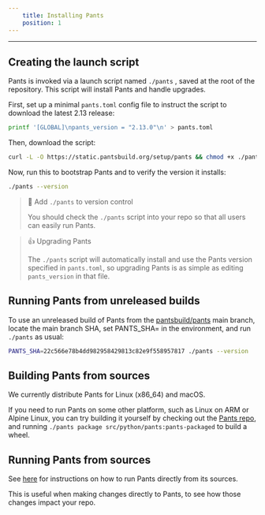 ```yaml
---
    title: Installing Pants
    position: 1
---
```




---

Creating the launch script
--------------------------

Pants is invoked via a launch script named `./pants` , saved at the root of the repository. This script will install Pants and handle upgrades.

First, set up a minimal `pants.toml` config file to instruct the script to download the latest 2.13 release:

```bash
printf '[GLOBAL]\npants_version = "2.13.0"\n' > pants.toml
```

Then, download the script:

```bash
curl -L -O https://static.pantsbuild.org/setup/pants && chmod +x ./pants
```

Now, run this to bootstrap Pants and to verify the version it installs:

```bash
./pants --version
```

> 📘 Add `./pants` to version control
> 
> You should check the `./pants` script into your repo so that all users can easily run Pants.

> 👍 Upgrading Pants
> 
> The `./pants` script will automatically install and use the Pants version specified in `pants.toml`, so upgrading Pants is as simple as editing `pants_version` in that file.

Running Pants from unreleased builds
------------------------------------

To use an unreleased build of Pants from the [pantsbuild/pants](https://github.com/pantsbuild/pants) main branch, locate the main branch SHA, set PANTS_SHA=<SHA> in the environment, and run `./pants` as usual:

```bash
PANTS_SHA=22c566e78b4dd982958429813c82e9f558957817 ./pants --version
```

Building Pants from sources
---------------------------

We currently distribute Pants for Linux (x86_64) and macOS.

If you need to run Pants on some other platform, such as Linux on ARM or Alpine Linux, you can try building it yourself by checking out the [Pants repo](https://github.com/pantsbuild/pants), and running `./pants package src/python/pants:pants-packaged` to build a wheel.

Running Pants from sources
--------------------------

See [here](doc:running-pants-from-sources) for instructions on how to run Pants directly from its sources.

This is useful when making changes directly to Pants, to see how those changes impact your repo.